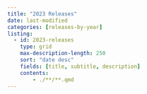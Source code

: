 ```yaml
---
title: "2023 Releases"
date: last-modified
categories: [releases-by-year]
listing:
  - id: 2023-releases
    type: grid
    max-description-length: 250
    sort: "date desc"
    fields: [title, subtitle, description]
    contents:
        - ./**/**.qmd
---
```


:::{#2023-releases}
:::